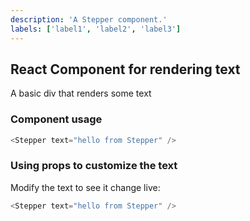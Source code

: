 ```yaml
---
description: 'A Stepper component.'
labels: ['label1', 'label2', 'label3']
---
```



## React Component for rendering text

A basic div that renders some text

### Component usage
```js
<Stepper text="hello from Stepper" />
```

### Using props to customize the text

Modify the text to see it change live:
```js live
<Stepper text="hello from Stepper" />
```
